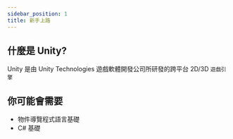 ```yaml
---
sidebar_position: 1
title: 新手上路
---
```


## 什麼是 Unity?
Unity 是由 Unity Technologies 遊戲軟體開發公司所研發的跨平台 2D/3D `遊戲引擎`

## 你可能會需要
- 物件導覽程式語言基礎
- C# 基礎